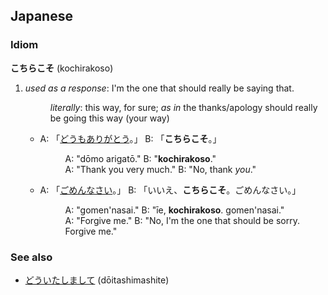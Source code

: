 == Japanese ==
=== Idiom ===
'''こちらこそ''' (kochirakoso)

# ''used as a response'': I'm the one that should really be saying that.
#: ''literally'': this way, for sure; ''as in'' the thanks/apology should really be going this way (your way)
#* A: 「[[どうも]][[ありがとう]]。」 B: 「'''こちらこそ'''。」
#*: A: "dōmo arigatō." B: "'''kochirakoso'''."
#*: A: "Thank you very much." B: "No, thank ''you''."
#* A: 「[[ごめんなさい]]。」 B: 「いいえ、'''こちらこそ'''。ごめんなさい。」
#*: A: "gomen'nasai." B: "īe, '''kochirakoso'''. gomen'nasai."
#*: A: "Forgive me." B: "No, I'm the one that should be sorry.  Forgive me."

=== See also ===
* [[どういたしまして]] (dōitashimashite)